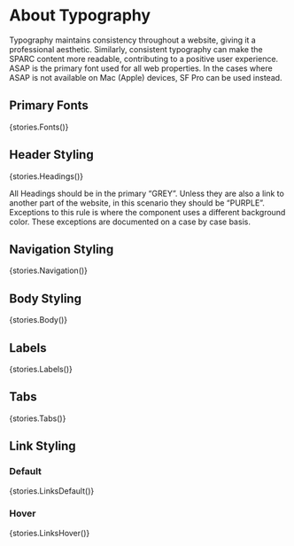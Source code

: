 
<Meta title="Components/Typography" />

# About Typography

Typography maintains consistency throughout a website, giving it a professional aesthetic. Similarly, consistent typography can make the SPARC content more readable, contributing to a positive user experience. ASAP is the primary font used for all web properties. In the cases where ASAP is not available on Mac (Apple) devices, SF Pro can be used instead.

## Primary Fonts

<Story name='Fonts' height='60px'>{stories.Fonts()}</Story>

## Header Styling

<Story name='Headings' height='60px'>{stories.Headings()}</Story>

All Headings should be in the primary “GREY”. Unless they are also a link to another part of the website, in this scenario they should be “PURPLE”. Exceptions to this rule is where the component uses a different background color. These exceptions are documented on a case by case basis.

## Navigation Styling

<Story name='Navigation' height='60px'>{stories.Navigation()}</Story>

## Body Styling

<Story name='Body' height='60px'>{stories.Body()}</Story>

## Labels

<Story name='Labels' height='60px'>{stories.Labels()}</Story>

## Tabs

<Story name='Tabs' height='60px'>{stories.Tabs()}</Story>

## Link Styling

### Default

<Story name='LinksDefault' height='60px'>{stories.LinksDefault()}</Story>

### Hover

<Story name='LinksHover' height='60px'>{stories.LinksHover()}</Story>
